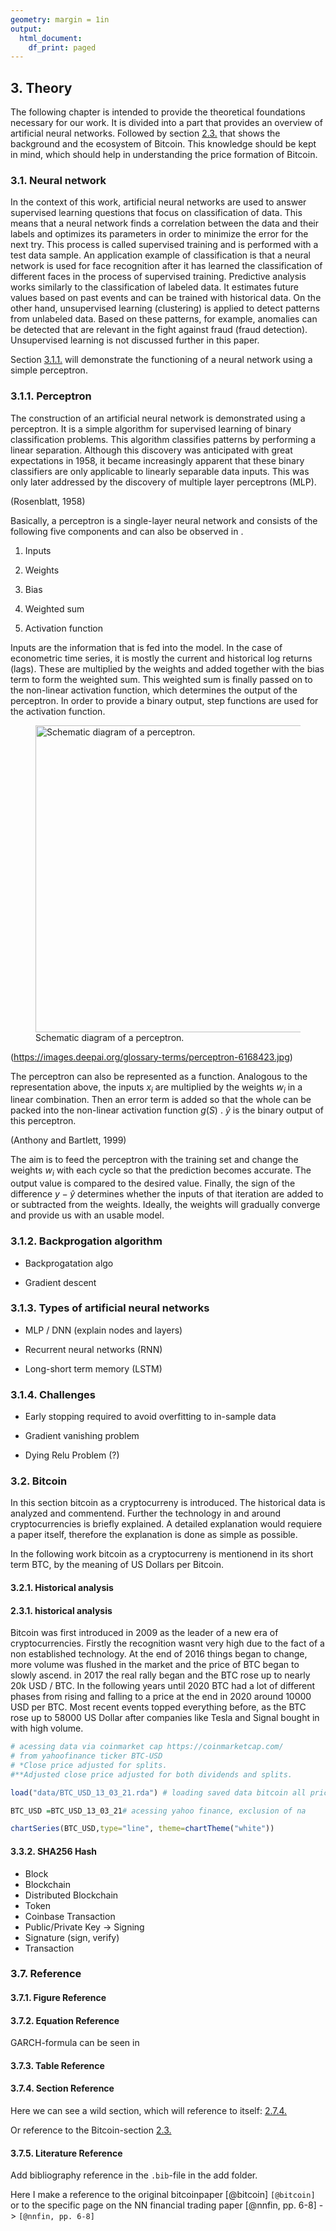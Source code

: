 ```yaml
---
geometry: margin = 1in
output:
  html_document:
    df_print: paged
---
```


## 3. Theory

The following chapter is intended to provide the theoretical foundations necessary for our work. It is divided into a part that provides an overview of artificial neural networks. Followed by section [2.3.](#bitcoin) that shows the background and the ecosystem of Bitcoin. This knowledge should be kept in mind, which should help in understanding the price formation of Bitcoin.

### 3.1. Neural network

In the context of this work, artificial neural networks are used to answer supervised learning questions that focus on classification of data. This means that a neural network finds a correlation between the data and their labels and optimizes its parameters in order to minimize the error for the next try. This process is called supervised training and is performed with a test data sample. An application example of classification is that a neural network is used for face recognition after it has learned the classification of different faces in the process of supervised training. Predictive analysis works similarly to the classification of labeled data. It estimates future values based on past events and can be trained with historical data. On the other hand, unsupervised learning (clustering) is applied to detect patterns from unlabeled data. Based on these patterns, for example, anomalies can be detected that are relevant in the fight against fraud (fraud detection). Unsupervised learning is not discussed further in this paper.

Section [3.1.1.](#Perceptron) will demonstrate the functioning of a neural network using a simple perceptron.

### 3.1.1. Perceptron {#perceptron}

The construction of an artificial neural network is demonstrated using a perceptron. It is a simple algorithm for supervised learning of binary classification problems. This algorithm classifies patterns by performing a linear separation. Although this discovery was anticipated with great expectations in 1958, it became increasingly apparent that these binary classifiers are only applicable to linearly separable data inputs. This was only later addressed by the discovery of multiple layer perceptrons (MLP).

(Rosenblatt, 1958)

Basically, a perceptron is a single-layer neural network and consists of the following five components and can also be observed in \ref{#fig:Perceptron}.

1.  Inputs

2.  Weights

3.  Bias

4.  Weighted sum

5.  Activation function

Inputs are the information that is fed into the model. In the case of econometric time series, it is mostly the current and historical log returns (lags). These are multiplied by the weights and added together with the bias term to form the weighted sum. This weighted sum is finally passed on to the non-linear activation function, which determines the output of the perceptron. In order to provide a binary output, step functions are used for the activation function.

![Schematic diagram of a perceptron.](images/Perceptron.jpg){#fig:Perceptron width="491"}

(<https://images.deepai.org/glossary-terms/perceptron-6168423.jpg>)

The perceptron can also be represented as a function. Analogous to the representation above, the inputs $x_{i}$ are multiplied by the weights $w_{i}$ in a linear combination. Then an error term is added so that the whole can be packed into the non-linear activation function $g(S)$ . $\hat{y}$ is the binary output of this perceptron.

```{=tex}
\begin{align} \label{eq:perceptron}
\hat{y}=g(w_{0}+\sum_{i=1}^{n}x_{i}w_{i})
\end{align}
```
(Anthony and Bartlett, 1999)

The aim is to feed the perceptron with the training set and change the weights $w_{i}$ with each cycle so that the prediction becomes accurate. The output value is compared to the desired value. Finally, the sign of the difference $y-\hat{y}$ determines whether the inputs of that iteration are added to or subtracted from the weights. Ideally, the weights will gradually converge and provide us with an usable model.

### 3.1.2. Backprogation algorithm

-   Backprogatation algo

-   Gradient descent

### 3.1.3. Types of artificial neural networks {#bitcoin}

-   MLP / DNN (explain nodes and layers)

-   Recurrent neural networks (RNN)

-   Long-short term memory (LSTM)

### 3.1.4. Challenges

-   Early stopping required to avoid overfitting to in-sample data

-   Gradient vanishing problem

-   Dying Relu Problem (?)

### 3.2. Bitcoin

In this section bitcoin as a cryptocurreny is introduced. The historical data is analyzed and commentend. Further the technology in and around cryptocurrencies is briefly explained. A detailed explanation would requiere a paper itself, therefore the explanation is done as simple as possible.

In the following work bitcoin as a cryptocurreny is mentionend in its short term BTC, by the meaning of US Dollars per Bitcoin.



#### 3.2.1. Historical analysis


#### 2.3.1. historical analysis

Bitcoin was first introduced in 2009 as the leader of a new era of cryptocurrencies. Firstly the recognition wasnt very high due to the fact of a non established technology. At the end of 2016 things began to change, more volume was flushed in the market and the price of BTC began to slowly ascend. in 2017 the real rally began and the BTC rose up to nearly 20k USD / BTC. In the following years until 2020 BTC had a lot of different phases from rising and falling to  a price at the end in 2020 around 10000 USD per BTC. Most recent events topped everything before, as the BTC rose up to 58000 US Dollar after companies like Tesla and Signal bought in with high volume. 






```r
# acessing data via coinmarket cap https://coinmarketcap.com/
# from yahoofinance ticker BTC-USD
# *Close price adjusted for splits.
#**Adjusted close price adjusted for both dividends and splits.

load("data/BTC_USD_13_03_21.rda") # loading saved data bitcoin all prices and  volume

BTC_USD =BTC_USD_13_03_21# acessing yahoo finance, exclusion of na

chartSeries(BTC_USD,type="line", theme=chartTheme("white"))
```


#### 3.3.2. SHA256 Hash



-   Block
-   Blockchain
-   Distributed Blockchain
-   Token
-   Coinbase Transaction
-   Public/Private Key -\> Signing
-   Signature (sign, verify)
-   Transaction

\newpage

### 3.7. Reference

#### 3.7.1. Figure Reference


\newpage

#### 3.7.2. Equation Reference


GARCH-formula can be seen in \ref{eq:garch}

```{=tex}
\begin{align} \label{eq:garch}
  \epsilon_{t} &= \mathrm{log}(x_{t})-\mathrm{log}(x_{t-1}) \nonumber \\
  \epsilon_{t} &= \sigma_{t}u_{t} \\
  \sigma_{t}^{2} &=c \sigma^{2}+\sum_{j=1}^{n}\alpha_{j}\sigma_{t-j}^{2}+\sum_{k=1}^{m}\beta_{k}\epsilon_{t-k}^{2} \nonumber
\end{align}
```
\newpage

#### 3.7.3. Table Reference


\newpage

#### 3.7.4. Section Reference {#sec-ref}

Here we can see a wild section, which will reference to itself: [2.7.4.](#sec-ref)

Or reference to the Bitcoin-section [2.3.](#bitcoin)

\newpage

#### 3.7.5. Literature Reference

Add bibliography reference in the `.bib`-file in the add folder.

Here I make a reference to the original bitcoinpaper [@bitcoin] `[@bitcoin]` or to the specific page on the NN financial trading paper [@nnfin, pp. 6-8] -\> `[@nnfin, pp. 6-8]`
